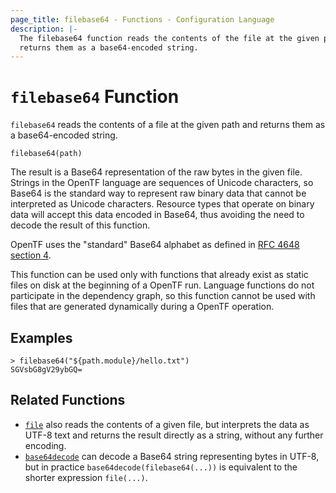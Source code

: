 ```yaml
---
page_title: filebase64 - Functions - Configuration Language
description: |-
  The filebase64 function reads the contents of the file at the given path and
  returns them as a base64-encoded string.
---
```


# `filebase64` Function

`filebase64` reads the contents of a file at the given path and returns them as
a base64-encoded string.

```hcl
filebase64(path)
```

The result is a Base64 representation of the raw bytes in the given file.
Strings in the OpenTF language are sequences of Unicode characters, so
Base64 is the standard way to represent raw binary data that cannot be
interpreted as Unicode characters. Resource types that operate on binary
data will accept this data encoded in Base64, thus avoiding the need to
decode the result of this function.

OpenTF uses the "standard" Base64 alphabet as defined in
[RFC 4648 section 4](https://tools.ietf.org/html/rfc4648#section-4).

This function can be used only with functions that already exist as static
files on disk at the beginning of a OpenTF run. Language functions do not
participate in the dependency graph, so this function cannot be used with
files that are generated dynamically during a OpenTF operation.

## Examples

```
> filebase64("${path.module}/hello.txt")
SGVsbG8gV29ybGQ=
```

## Related Functions

* [`file`](/opentf/language/functions/file) also reads the contents of a given file,
  but interprets the data as UTF-8 text and returns the result directly
  as a string, without any further encoding.
* [`base64decode`](/opentf/language/functions/base64decode) can decode a Base64 string representing
  bytes in UTF-8, but in practice `base64decode(filebase64(...))` is equivalent
  to the shorter expression `file(...)`.
